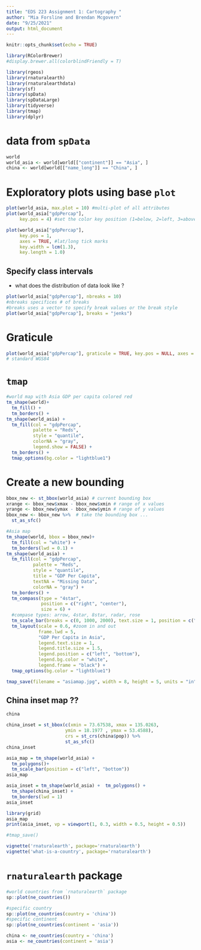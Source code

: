 ```yaml
---
title: "EDS 223 Assignment 1: Cartography "
author: "Mia Forsline and Brendan Mcgovern"
date: "9/25/2021"
output: html_document
---
```


```r
knitr::opts_chunk$set(echo = TRUE)

library(RColorBrewer)
#display.brewer.all(colorblindFriendly = T)

library(rgeos)
library(rnaturalearth)
library(rnaturalearthdata)
library(sf)
library(spData)
library(spDataLarge)
library(tidyverse)
library(tmap)
library(dplyr)
```

# data from `spData`
```r
world
world_asia <- world[world[["continent"]] == "Asia", ]
china <- world[world[["name_long"]] == "China", ]
```

# Exploratory plots using base `plot` 
```r
plot(world_asia, max.plot = 10) #multi-plot of all attributes
plot(world_asia["gdpPercap"], 
     key.pos = 4) #set the color key position (1=below, 2=left, 3=above and 4=right):

plot(world_asia["gdpPercap"], 
     key.pos = 1, 
     axes = TRUE, #lat/long tick marks 
     key.width = lcm(1.3), 
     key.length = 1.0)
```

## Specify class intervals 
- what does the distribution of data look like ? 
```r
plot(world_asia["gdpPercap"], nbreaks = 10)
#nbreaks specifices # of breaks
#breaks uses a vector to specify break values or the break style 
plot(world_asia["gdpPercap"], breaks = "jenks")
```
# Graticule
```r
plot(world_asia["gdpPercap"], graticule = TRUE, key.pos = NULL, axes = TRUE)
# standard WGS84 
```

# `tmap` 
```r
#world map with Asia GDP per capita colored red 
tm_shape(world)+
  tm_fill() + 
  tm_borders() + 
tm_shape(world_asia) +
  tm_fill(col = "gdpPercap", 
          palette = "Reds", 
          style = "quantile",
          colorNA = "gray",
          legend.show = FALSE) +
  tm_borders() + 
  tmap_options(bg.color = "lightblue1")
```

# Create a new bounding
```r
bbox_new <- st_bbox(world_asia) # current bounding box
xrange <- bbox_new$xmax - bbox_new$xmin # range of x values
yrange <- bbox_new$ymax - bbox_new$ymin # range of y values
bbox_new <- bbox_new %>%  # take the bounding box ...
  st_as_sfc()

#Asia map 
tm_shape(world, bbox = bbox_new)+
  tm_fill(col = "white") + 
  tm_borders(lwd = 0.1) + 
tm_shape(world_asia) +
  tm_fill(col = "gdpPercap", 
          palette = "Reds", 
          style = "quantile",
          title = "GDP Per Capita",
          textNA = "Missing Data",
          colorNA = "gray") +
  tm_borders() + 
  tm_compass(type = "4star", 
             position = c("right", "center"), 
             size = 6) + 
  #compase types: arrow, 4star, 8star, radar, rose
  tm_scale_bar(breaks = c(0, 1000, 2000), text.size = 1, position = c("center", "bottom")) + 
  tm_layout(scale = 0.6, #zoom in and out 
            frame.lwd = 5,
            "GDP Per Capita in Asia",
            legend.text.size = 1,
            legend.title.size = 1.5, 
            legend.position = c("left", "bottom"),
            legend.bg.color = "white",
            legend.frame = "black") + 
  tmap_options(bg.color = "lightblue1")

tmap_save(filename = "asiamap.jpg", width = 8, height = 5, units = "in", dpi = 300)
```


## China inset map ?? 
```r
china

china_inset = st_bbox(c(xmin = 73.67538, xmax = 135.0263,
                      ymin = 18.1977 , ymax = 53.4588),
                      crs = st_crs(china$pop)) %>% 
                      st_as_sfc() 
china_inset

asia_map = tm_shape(world_asia) + 
  tm_polygons()+
  tm_scale_bar(position = c("left", "bottom"))
asia_map

asia_inset = tm_shape(world_asia) +  tm_polygons() +
  tm_shape(china_inset) + 
  tm_borders(lwd = 1) 
asia_inset

library(grid)
asia_map
print(asia_inset, vp = viewport(1, 0.3, width = 0.5, height = 0.5))

#tmap_save()
```


```r
vignette('rnaturalearth', package='rnaturalearth')
vignette('what-is-a-country', package='rnaturalearth')
```

# `rnaturalearth` package 
```r
#world countries from `rnaturalearth` package 
sp::plot(ne_countries())

#specific country 
sp::plot(ne_countries(country = 'china'))
#specific continent
sp::plot(ne_countries(continent = 'asia'))
```

```r
china <- ne_countries(country = 'china')
asia <- ne_countries(continent = 'asia')
```

